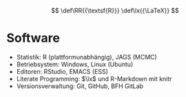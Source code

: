 

::: {.hidden}
$$
 \def\RR{{\textsf{R}}}
 \def\lx{{\LaTeX}}
$$
:::




# Software
  * Statistik: R (plattformunabhängig), JAGS (MCMC)
  * Betriebsystem: Windows, Linux (Ubuntu) 
  * Editoren: RStudio, EMACS (ESS) 
  * Literate Programming: $\lx$ und R-Markdown mit knitr
  * Versionsverwaltung: Git, GitHub, BFH GitLab


